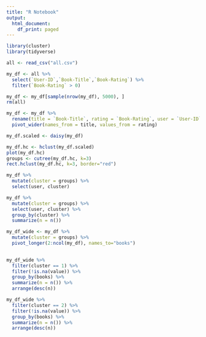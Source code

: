 ```yaml
---
title: "R Notebook"
output:
  html_document:
    df_print: paged
---
```


```r
library(cluster)
library(tidyverse)

```

```r
all <- read_csv("all.csv")
```


```r
my_df <- all %>%
  select(`User-ID`,`Book-Title`,`Book-Rating`) %>%
  filter(`Book-Rating` > 0) 

my_df <- my_df[sample(nrow(my_df), 5000), ]
rm(all)
```


```r
my_df <- my_df %>%
  rename(title = `Book-Title`, rating = `Book-Rating`, user = `User-ID`) %>%
  pivot_wider(names_from = title, values_from = rating)
```

```r
my_df.scaled <- daisy(my_df)
```


```r
my_df.hc <- hclust(my_df.scaled)
plot(my_df.hc)
groups <- cutree(my_df.hc, k=3) 
rect.hclust(my_df.hc, k=3, border="red")
```

```r
my_df %>%
  mutate(cluster = groups) %>%
  select(user, cluster)
```

```r
my_df %>%
  mutate(cluster = groups) %>%
  select(user, cluster) %>%
  group_by(cluster) %>%
  summarize(n = n())
```

```r
my_df_wide <- my_df %>%
  mutate(cluster = groups) %>%
  pivot_longer(2:ncol(my_df), names_to="books") 
  
```

```r
my_df_wide %>%
  filter(cluster == 1) %>%
  filter(!is.na(value)) %>%
  group_by(books) %>%
  summarize(n = n()) %>%
  arrange(desc(n))
```

```r
my_df_wide %>%
  filter(cluster == 2) %>%
  filter(!is.na(value)) %>%
  group_by(books) %>%
  summarize(n = n()) %>%
  arrange(desc(n))
```
